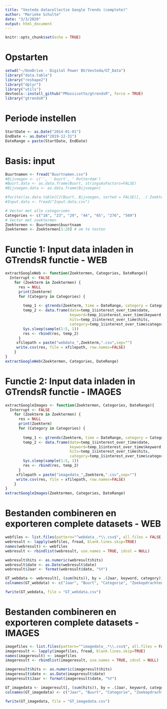 ```yaml
---
title: "Vesteda datacollectie Google Trends (complete)"
author: "Marieke Schulte"
date: "3/3/2020"
output: html_document
---
```


```r
knitr::opts_chunk$set(echo = TRUE)
```

# Opstarten
```r
setwd("~/OneDrive - Digital Power BV/Vesteda/GT_Data")
library("data.table")
library("reshape2")
library("dplyr")
library("utils")
devtools::install_github("PMassicotte/gtrendsR", force = TRUE)
library("gtrendsR")
```

# Periode instellen
```r
StartDate <- as.Date("2014-01-01")
EndDate <- as.Date("2019-12-31")
DateRange = paste(StartDate, EndDate)
```

# Basis: input 
```r
Buurtnamen <- fread("Buurtnamen.csv")
#Bijvoegen <- c('', ' buurt', ' Rotterdam')
#Buurt.data <- as.data.frame(Buurt, stringsAsFactors=FALSE)
#Bijvoegen.data <- as.data.frame(Bijvoegen)

#fwrite((as.data.table(CJ(Buurt, Bijvoegen, sorted = FALSE)[, .( Zoekterm = paste(Buurt, Bijvoegen, sep="")), .(Buurt = Buurt)])), "Input.data.csv")
#Input.data <- fread("Input.data.csv")

# Vector met alle categorieën
Categories <- c("18", "23", "29", "44", "65", "276", "569")
# Vector met zoektermen
Zoektermen <- Buurtnamen$buurtnaam
Zoektermen <- Zoektermen[1:20] # om te testen
```

# Functie 1: Input data inladen in GTrendsR functie - WEB 
```r
extractGoogleWeb <- function(Zoektermen, Categories, DateRange){
  Interrupt <- FALSE
    for (Zoekterm in Zoektermen) {
      res = NULL
      print(Zoekterm)
      for (Category in Categories) {
        
        temp_1 <- gtrends(Zoekterm, time = DateRange, category = Category, onlyInterest = TRUE, gprop = "web")
        temp_2 <- data.frame(date=temp_1$interest_over_time$date, 
                             keyword=temp_1$interest_over_time$keyword, 
                             hits=temp_1$interest_over_time$hits, 
                             category=temp_1$interest_over_time$category)
        Sys.sleep(sample(1:5, 1))
        res <- rbind(res, temp_2)
      }
     xfilepath = paste("webdata_",Zoekterm,".csv",sep="")
     write.csv(res, file = xfilepath, row.names=FALSE)
    }
}
extractGoogleWeb(Zoektermen, Categories, DateRange)
```

# Functie 2: Input data inladen in GTrendsR functie - IMAGES
```r
extractGoogleImages <- function(Zoektermen, Categories, DateRange){
  Interrupt <- FALSE
    for (Zoekterm in Zoektermen) {
      res = NULL
      print(Zoekterm)
      for (Category in Categories) {
        
        temp_1 <- gtrends(Zoekterm, time = DateRange, category = Category, onlyInterest = TRUE, gprop = "images")
        temp_2 <- data.frame(date=temp_1$interest_over_time$date, 
                             keyword=temp_1$interest_over_time$keyword, 
                             hits=temp_1$interest_over_time$hits, 
                             category=temp_1$interest_over_time$category)
        Sys.sleep(sample(1:5, 1))
        res <- rbind(res, temp_2)
      }
     xfilepath = paste("imagedata_",Zoekterm,".csv",sep="")
     write.csv(res, file = xfilepath, row.names=FALSE)
    }
}
extractGoogleImages(Zoektermen, Categories, DateRange)
```

# Bestanden combineren en exporteren complete datasets - WEB
```r
webfiles <- list.files(pattern="^webdata_.*\\.csv$", all.files = FALSE, full.names = FALSE)
webresult <- lapply(webfiles, fread, blank.lines.skip=TRUE)
names(webresult) <- webfiles
webresult <- rbindlist(webresult, use.names = TRUE, idcol = NULL)

webresult$hits <- as.numeric(webresult$hits)
webresult$date <- as.Date(webresult$date)
webresult$Jaar <- format(webresult$date, "%Y")

GT_webdata <- webresult[, (sum(hits)), by = .(Jaar, keyword, category)]
colnames(GT_webdata) <- c("Jaar", "Buurt", "Categorie", "Zoekopdrachten_web")

fwrite(GT_webdata, file = "GT_webdata.csv")
```

# Bestanden combineren en exporteren complete datasets - IMAGES
```r
imagefiles <- list.files(pattern="^imagedata_.*\\.csv$", all.files = FALSE, full.names = FALSE)
imageresult <- lapply(imagefiles, fread, blank.lines.skip=TRUE)
names(imageresult) <- imagefiles
imageresult <- rbindlist(imageresult, use.names = TRUE, idcol = NULL)

imageresult$hits <- as.numeric(imageresult$hits)
imageresult$date <- as.Date(imageresult$date)
imageresult$Jaar <- format(imageresult$date, "%Y")

GT_imagedata <- imageresult[, (sum(hits)), by = .(Jaar, keyword, category)]
colnames(GT_imagedata) <- c("Jaar", "Buurt", "Categorie", "Zoekopdrachten_image")

fwrite(GT_imagedata, file = "GT_imagedata.csv")
```
